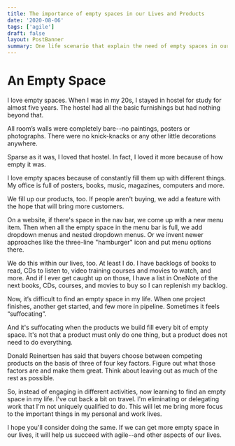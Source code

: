 ```yaml
---
title: The importance of empty spaces in our Lives and Products
date: '2020-08-06'
tags: ['agile']
draft: false
layout: PostBanner
summary: One life scenario that explain the need of empty spaces in our Lives and Products too.
---
```


# An Empty Space #

I love empty spaces. When I was in my 20s, I stayed in hostel for study for almost five years. The hostel had all the basic furnishings but had nothing beyond that.

All room’s walls were completely bare--no paintings, posters or photographs. There were no knick-knacks or any other little decorations anywhere. 

Sparse as it was, I loved that hostel. In fact, I loved it more because of how empty it was.

I love empty spaces because of constantly fill them up with different things. My office is full of posters, books, music, magazines, computers and more.

We fill up our products, too. If people aren't buying, we add a feature with the hope that will bring more customers.

On a website, if there's space in the nav bar, we come up with a new menu item. Then when all the empty space in the menu bar is full, we add dropdown menus and nested dropdown menus. Or we invent newer approaches like the three-line "hamburger" icon and put menu options there.

We do this within our lives, too. At least I do. I have backlogs of books to read, CDs to listen to, video training courses and movies to watch, and more. And if I ever get caught up on those, I have a list in OneNote of the next books, CDs, courses, and movies to buy so I can replenish my backlog.

Now, it’s difficult to find an empty space in my life. When one project finishes, another get started, and few more in pipeline. Sometimes it feels “suffocating”.

And it's suffocating when the products we build fill every bit of empty space. It's not that a product must only do one thing, but a product does not need to do everything.

Donald Reinertsen has said that buyers choose between competing products on the basis of three of four key factors. Figure out what those factors are and make them great. Think about leaving out as much of the rest as possible.

So, instead of engaging in different activities, now learning to find an empty space in my life. I've cut back a bit on travel. I'm eliminating or delegating work that I'm not uniquely qualified to do. This will let me bring more focus to the important things in my personal and work lives.

I hope you'll consider doing the same. If we can get more empty space in our lives, it will help us succeed with agile--and other aspects of our lives.
